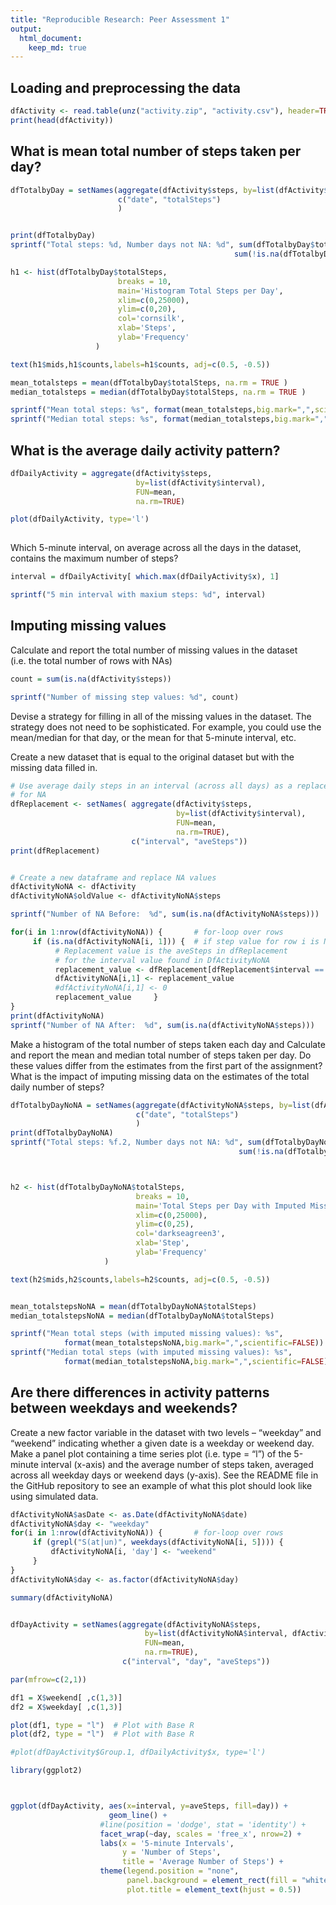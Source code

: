 ```yaml
---
title: "Reproducible Research: Peer Assessment 1"
output: 
  html_document:
    keep_md: true
---
```



## Loading and preprocessing the data

```r

dfActivity <- read.table(unz("activity.zip", "activity.csv"), header=TRUE, sep=',')
print(head(dfActivity))


```

## What is mean total number of steps taken per day?

```r

dfTotalbyDay = setNames(aggregate(dfActivity$steps, by=list(dfActivity$date), FUN=sum),
                        c("date", "totalSteps")
                        )


print(dfTotalbyDay)
sprintf("Total steps: %d, Number days not NA: %d", sum(dfTotalbyDay$totalSteps, na.rm = TRUE), 
                                                  sum(!is.na(dfTotalbyDay$totalSteps)))

h1 <- hist(dfTotalbyDay$totalSteps,
                        breaks = 10, 
                        main='Histogram Total Steps per Day', 
                        xlim=c(0,25000),
                        ylim=c(0,20),
                        col='cornsilk', 
                        xlab='Steps', 
                        ylab='Frequency'
                   )

text(h1$mids,h1$counts,labels=h1$counts, adj=c(0.5, -0.5))


```


```r
mean_totalsteps = mean(dfTotalbyDay$totalSteps, na.rm = TRUE )
median_totalsteps = median(dfTotalbyDay$totalSteps, na.rm = TRUE )

sprintf("Mean total steps: %s", format(mean_totalsteps,big.mark=",",scientific=FALSE))
sprintf("Median total steps: %s", format(median_totalsteps,big.mark=",",scientific=FALSE))
```




## What is the average daily activity pattern?

```r
dfDailyActivity = aggregate(dfActivity$steps, 
                            by=list(dfActivity$interval), 
                            FUN=mean,
                            na.rm=TRUE)

plot(dfDailyActivity, type='l')
                            
```


Which 5-minute interval, on average across all the days in the dataset, contains the maximum number of steps?

```r
interval = dfDailyActivity[ which.max(dfDailyActivity$x), 1]

sprintf("5 min interval with maxium steps: %d", interval)

```

## Imputing missing values


Calculate and report the total number of missing values in the dataset (i.e. the total number of rows with NAs)

```r
count = sum(is.na(dfActivity$steps))

sprintf("Number of missing step values: %d", count)
```


Devise a strategy for filling in all of the missing values in the dataset. The strategy does not need to be sophisticated. For example, you could use the mean/median for that day, or the mean for that 5-minute interval, etc.

Create a new dataset that is equal to the original dataset but with the missing data filled in.

```r

# Use average daily steps in an interval (across all days) as a replacement 
# for NA
dfReplacement <- setNames( aggregate(dfActivity$steps, 
                                     by=list(dfActivity$interval), 
                                     FUN=mean,
                                     na.rm=TRUE),
                           c("interval", "aveSteps"))
print(dfReplacement)


# Create a new dataframe and replace NA values
dfActivityNoNA <- dfActivity
dfActivityNoNA$oldValue <- dfActivityNoNA$steps

sprintf("Number of NA Before:  %d", sum(is.na(dfActivityNoNA$steps)))

for(i in 1:nrow(dfActivityNoNA)) {       # for-loop over rows
     if (is.na(dfActivityNoNA[i, 1])) {  # if step value for row i is NA
          # Replacement value is the aveSteps in dfReplacement 
          # for the interval value found in DfActivityNoNA
          replacement_value <- dfReplacement[dfReplacement$interval == dfActivityNoNA[i,3], 2]
          dfActivityNoNA[i,1] <- replacement_value
          #dfActivityNoNA[i,1] <- 0
          replacement_value     }
}
print(dfActivityNoNA)
sprintf("Number of NA After:  %d", sum(is.na(dfActivityNoNA$steps)))

```

Make a histogram of the total number of steps taken each day and Calculate and report the mean and median total number of steps taken per day. Do these values differ from the estimates from the first part of the assignment? What is the impact of imputing missing data on the estimates of the total daily number of steps?


```r

dfTotalbyDayNoNA = setNames(aggregate(dfActivityNoNA$steps, by=list(dfActivityNoNA$date), FUN=sum),
                            c("date", "totalSteps")
                            )
print(dfTotalbyDayNoNA)
sprintf("Total steps: %f.2, Number days not NA: %d", sum(dfTotalbyDayNoNA$totalSteps), 
                                                   sum(!is.na(dfTotalbyDayNoNA$totalSteps)))



h2 <- hist(dfTotalbyDayNoNA$totalSteps,
                            breaks = 10, 
                            main='Total Steps per Day with Imputed Missing Values', 
                            xlim=c(0,25000),
                            ylim=c(0,25),
                            col='darkseagreen3', 
                            xlab='Step', 
                            ylab='Frequency'
                     )

text(h2$mids,h2$counts,labels=h2$counts, adj=c(0.5, -0.5))


mean_totalstepsNoNA = mean(dfTotalbyDayNoNA$totalSteps)
median_totalstepsNoNA = median(dfTotalbyDayNoNA$totalSteps)

sprintf("Mean total steps (with imputed missing values): %s", 
            format(mean_totalstepsNoNA,big.mark=",",scientific=FALSE))
sprintf("Median total steps (with imputed missing values): %s", 
            format(median_totalstepsNoNA,big.mark=",",scientific=FALSE))
```

## Are there differences in activity patterns between weekdays and weekends?


Create a new factor variable in the dataset with two levels – “weekday” and “weekend” indicating whether a given date is a weekday or weekend day.
Make a panel plot containing a time series plot (i.e. \color{red}{\verb|type = "l"|}type = "l") of the 5-minute interval (x-axis) and the average number of steps taken, averaged across all weekday days or weekend days (y-axis). See the README file in the GitHub repository to see an example of what this plot should look like using simulated data.


```r

dfActivityNoNA$asDate <- as.Date(dfActivityNoNA$date)
dfActivityNoNA$day <- "weekday"
for(i in 1:nrow(dfActivityNoNA)) {       # for-loop over rows
     if (grepl("S(at|un)", weekdays(dfActivityNoNA[i, 5]))) {
         dfActivityNoNA[i, 'day'] <- "weekend"
     }
}
dfActivityNoNA$day <- as.factor(dfActivityNoNA$day)

summary(dfActivityNoNA)


dfDayActivity = setNames(aggregate(dfActivityNoNA$steps, 
                              by=list(dfActivityNoNA$interval, dfActivityNoNA$day), 
                              FUN=mean,
                              na.rm=TRUE),
                         c("interval", "day", "aveSteps"))

par(mfrow=c(2,1))        

df1 = X$weekend[ ,c(1,3)]
df2 = X$weekday[ ,c(1,3)]

plot(df1, type = "l")  # Plot with Base R
plot(df2, type = "l")  # Plot with Base R

#plot(dfDayActivity$Group.1, dfDailyActivity$x, type='l')

```

```r

library(ggplot2)



ggplot(dfDayActivity, aes(x=interval, y=aveSteps, fill=day)) +
                      geom_line() +
                    #line(position = 'dodge', stat = 'identity') +
                    facet_wrap(~day, scales = 'free_x', nrow=2) +
                    labs(x = '5-minute Intervals',
                         y = 'Number of Steps',
                         title = 'Average Number of Steps') +
                    theme(legend.position = "none",
                          panel.background = element_rect(fill = "white", colour = "grey50"),
                          plot.title = element_text(hjust = 0.5))
                    

```



                     


